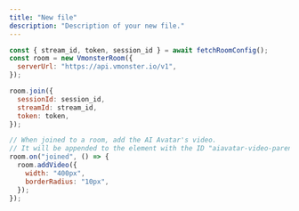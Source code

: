 ```yaml
---
title: "New file"
description: "Description of your new file."
---
```


```javascript
const { stream_id, token, session_id } = await fetchRoomConfig();
const room = new VmonsterRoom({
  serverUrl: "https://api.vmonster.io/v1",
});

room.join({
  sessionId: session_id,
  streamId: stream_id,
  token: token,
});

// When joined to a room, add the AI Avatar's video.
// It will be appended to the element with the ID "aiavatar-video-parent" or to the body.
room.on("joined", () => {
  room.addVideo({
    width: "400px",
    borderRadius: "10px",
  });
});
```
